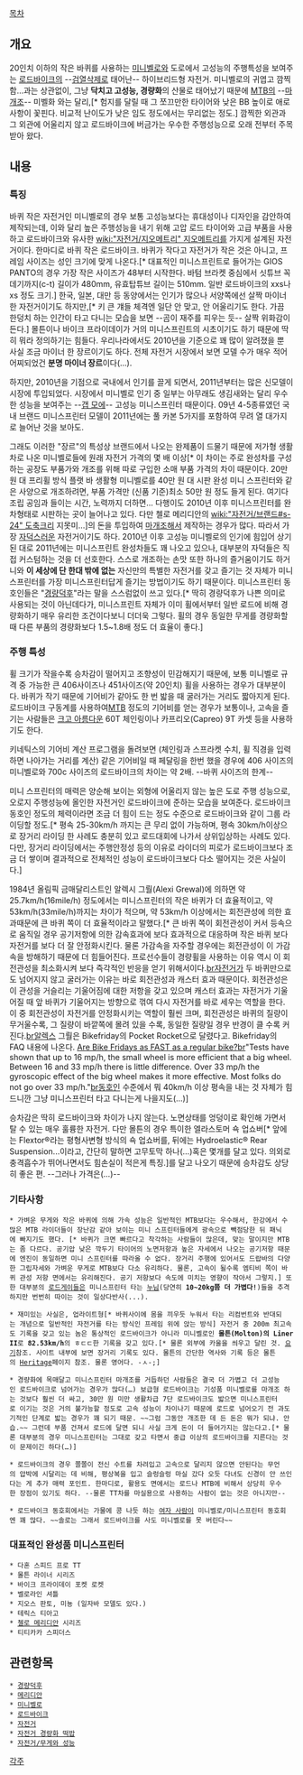 [[목차]]
== 개요 ==
20인치 이하의 작은 바퀴를 사용하는 [[미니벨로]]와 도로에서 고성능의 주행특성을 보여주는 [[로드바이크]]의 --[[검열삭제]]로 태어난-- 하이브리드형 자전거.
미니벨로의 귀엽고 깜찍함...과는 상관없이, 그냥 '''닥치고 고성능, 경량화'''의 산물로 태어났기 때문에 [[MTB]]의 --[[마개조]]-- 미벨화 와는 달리,[* 험지를 달릴 때 그 쪼끄만한 타이어와 낮은 BB 높이로 애로사항이 꽃핀다. 비교적 난이도가 낮은 임도 정도에서는 무리없는 정도.] 깜찍한 외관과 그 외관에 어울리지 않고 로드바이크에 버금가는 우수한 주행성능으로 오래 전부터 주목받아 왔다.
== 내용 ==
=== 특징 ===
바퀴 작은 자전거인 미니벨로의 경우 보통 고성능보다는 휴대성이나 디자인을 감안하여 제작되는데, 이와 달리 높은 주행성능을 내기 위해 고압 로드 타이어와 고급 부품을 사용하고 로드바이크와 유사한 [[wiki:"자전거/지오메트리" 지오메트리]]를 가지게 설계된 자전거이다. 한마디로 바퀴 작은 로드바이크.
바퀴가 작다고 자전거가 작은 것은 아니고, 프레임 사이즈는 성인 크기에 맞게 나온다.[* 대표적인 미니스프린트로 들어가는 GIOS PANTO의 경우 가장 작은 사이즈가 48부터 시작한다. 바텀 브라켓 중심에서 싯튜브 꼭데기까지(c-t) 길이가 480mm, 유효탑튜브 길이는 510mm. 일반 로드바이크의 xxs나 xs 정도 크기.] 한국, 일본, 대만 등 동양에서는 인기가 많으나 서양쪽에선 살짝 마이너한 자전거이기도 하지만,[* 키 큰 걔들 체격엔 일단 안 맞고, 안 어울리기도 한다. 가끔 한덩치 하는 인간이 타고 다니는 모습을 보면 --곰이 재주를 피우는 듯-- 살짝 위화감이 든다.] 몰튼이나 바이크 프라이데이가 거의 미니스프린트의 시초이기도 하기 때문에 딱히 뭐라 정의하기는 힘들다. 우리나라에서도 2010년을 기준으로 꽤 많이 알려졌을 뿐 사실 조금 마이너 한 장르이기도 하다. 전체 자전거 시장에서 보면 모델 수가 매우 적어 어찌되었건 '''분명 마이너 장르'''이다(…).

하지만, 2010년을 기점으로 국내에서 인기를 끌게 되면서, 2011년부터는 많은 신모델이 시장에 투입되었다. 시장에서 미니벨로 인기 중 일부는 아무래도 생김새와는 달리 우수한 성능을 보여주는 --[[갭 모에]]--  고성능 미니스프린터 때문이다. 09년 4-5종류였던 국내 브랜드 미니스프린터 모델이 2011년에는 풀 카본 5가지를 포함하여 무려 열 대가지로 늘어난 것을 보아도. 

그래도 이러한 "장르"의 특성상 브랜드에서 나오는 완제품이 드물기 때문에 저가형 생활차로 나온 미니벨로들에 원래 자전거 가격의 몇 배 이상[* 이 차이는 주로 완성차를 구성하는 공장도 부품가와 개조를 위해 따로 구입한 소매 부품 가격의 차이 때문이다. 20만 원 대 프리휠 방식 플랫 바 생활형 미니벨로를 40만 원 대 시판 완성 미니 스프린터와 같은 사양으로 개조하려면, 부품 가격만 (신품 기준)최소 50만 원 정도 들게 된다. 여기다 조립 공임과 들이는 시간, 노력까지 더하면... 다행이도 2010년 이후 미니스프린터를 완차형태로 시판하는 곳이 늘어나고 있다. 다만 첼로 메리디안의 [[wiki:"자전거/브랜드#s-24" 도축]]크리 지못미...]의 돈을 투입하여 [[마개조]]해서 제작하는 경우가 많다. 따라서 가장 [[자덕]]스러운 자전거이기도 하다.
2010년 이후 고성능 미니벨로의 인기에 힘입어 상기된 대로 2011년에는 미니스프린트 완성차들도 꽤 나오고 있으나, 대부분의 자덕들은 직접 커스텀하는 것을 더 선호한다. 스스로 개조하는 손맛 또한 하나의 즐거움이기도 하거니와 '''이 세상에 단 한대 밖에 없는''' 자신만의 특별한 자전거를 갖고 즐기는 것 자체가 미니스프린터를 가장 미니스프린터답게 즐기는 방법이기도 하기 때문이다. 미니스프린터 동호인들은 "[[경량덕후]]"라는 말을 스스럼없이 쓰고 있다.[* 딱히 경량덕후가 나쁜 의미로 사용되는 것이 아닌데다가, 미니스프린트 자체가 이미 휠에서부터 일반 로드에 비해 경량화하기 매우 유리한 조건이다보니 더더욱 그렇다. 휠의 경우 동일한 무게를 경량화할 때 다른 부품의 경량화보다 1.5~1.8배 정도 더 효율이 좋다.]
=== 주행 특성 ===
휠 크기가 작을수록 승차감이 떨어지고 조향성이 민감해지기 때문에, 보통 미니벨로 규격 중 가능한 큰 406사이즈나 451사이즈(약 20인치) 휠을 사용하는 경우가 대부분이다. 바퀴가 작기 때문에 기어비가 같아도 한 번 밟을 때 굴러가는 거리도 짧아지게 된다. 로드바이크 구동계를 사용하여[[MTB]] 정도의 기어비를 얻는 경우가 보통이나, 고속을 즐기는 사람들은 [[크고 아름다운]] 60T 체인링이나 카프리오(Capreo) 9T 카셋 등을 사용하기도 한다.

키네틱스의 기어비 계산 프로그램을 돌려보면 (체인링과 스프라켓 수치, 휠 직경을 입력하면 나아가는 거리를 계산) 같은 기어비일 때 페달링을 한번 했을 경우에 406 사이즈의 미니벨로와 700c 사이즈의 로드바이크의 차이는 약 2배. --바퀴 사이즈의 한계--

미니 스프린터의 매력은 양순해 보이는 외형에 어울리지 않는 높은 도로 주행 성능으로, 오로지 주행성능에 올인한 자전거인 로드바이크에 준하는 모습을 보여준다. 로드바이크 동호인 정도의 체력이라면 조금 더 힘이 드는 정도 수준으로 로드바이크와 같이 그룹 라이딩할 정도.[* 평속 25-30km/h 까지는 큰 무리 없이 가능하며, 평속 30km/h이상으로 장거리 라이딩 한 사례도 충분히 있고 로드대회에 나가서 상위입상하는 사례도 있다. 다만, 장거리 라이딩에서는 주행안정성 등의 이유로 라이더의 피로가 로드바이크보다 조금 더 쌓이며 결과적으로 전체적인 성능이 로드바이크보다 다소 떨어지는 것은 사실이다.]

1984년 올림픽 금매달리스트인 알렉시 그뤌(Alexi Grewal)에 의하면 약 25.7km/h(16mile/h) 정도에서는 미니스프린터의 작은 바퀴가 더 효율적이고, 약 53km/h(33mile/h)까지는 차이가 적으며, 약 53km/h 이상에서는 회전관성에 의한 효과때문에 큰 바퀴 쪽이 더 효율적이라고 말했다.[* 큰 바퀴 쪽이 회전관성이 커서 등속으로 움직일 경우 공기저항에 의한 감속효과에 보다 효과적으로 대응하며 작은 바퀴 보다 자전거를 보다 더 잘 안정화시킨다. 물론 가감속을 자주할 경우에는 회전관성이 이 가감속을 방해하기 때문에 더 힘들어진다. 프로선수들이 경량휠을 사용하는 이유 역시 이 회전관성을 최소화시켜 보다 즉각적인 반응을 얻기 위해서이다.[[br]]자전거가 두 바퀴만으로도 넘어지지 않고 굴러가는 이유는 바로 회전관성과 캐스터 효과 때문이다. 회전관성은 이 관성을 거슬리는 기울어짐에 대한 저항을 갖고 있으며 캐스터 효과는 자전거가 기울어질 때 앞 바퀴가 기울어지는 방향으로 꺾여 다시 자전거를 바로 세우는 역할을 한다. 이 중 회전관성이 자전거를 안정화시키는 역할이 훨씬 크며, 회전관성은 바퀴의 질량이 무거울수록, 그 질량이 바깥쪽에 몰려 있을 수록, 동일한 질량일 경우 반경이 클 수록 커진다.[[br]]알렉스 그뤌은 Bikefriday의 Pocket Rocket으로 달렸다고. Bikefriday의 FAQ 내용에 나온다. [http://community.bikefriday.com/node/1660?question=1662&x=8&y=6 Are Bike Fridays as FAST as a regular bike?][[br]]"Tests have shown that up to 16 mp/h, the small wheel is more efficient that a big wheel. Between 16 and 33 mp/h there is little difference. Over 33 mp/h the gyroscopic effect of the big wheel makes it more effective. Most folks do not go over 33 mp/h."[[br]]동호인 수준에서 뭐 40km/h 이상 평속을 내는 것 자체가 힘드니깐 그냥 미니스프린터 타고 다니는게 나을지도(…)]

승차감은 딱히 로드바이크와 차이가 나지 않는다. 노면상태를 엉덩이로 확인해 가면서 탈 수 있는 매우 훌륭한 자전거. 다만 몰튼의 경우 특이한 엘라스토머 쇽 업쇼버[* 앞에는 Flextor®라는 평형사변형 방식의 쇽 업쇼버를, 뒤에는 Hydroelastic® Rear Suspension...이라고, 간단히 말하면 고무토막 하나(…)혹은 몇개를 달고 있다. 의외로 충격흡수가 뛰어나면서도 힘손실이 적은게 특징.]를 달고 나오기 때문에 승차감도 상당히 좋은 편. --그러나 가격은(…)--
=== 기타사항 ===
 * 가벼운 무게와 작은 바퀴에 의해 가속 성능은 일반적인 MTB보다는 우수해서, 한강에서 수많은 MTB 라이더들이 장난감 같아 보이는 미니 스프린터들에게 광속으로 빽점당한 뒤 패닉에 빠지기도 했다. [* 바퀴가 크면 빠르다고 착각하는 사람들이 많은데, 맞는 말이지만 MTB는 좀 다르다. 공기압 낮은 깍두기 타이어의 노면저항과 높은 자세에서 나오는 공기저항 때문에 엔진이 동일하면 미니 스프린터를 따라올 수 없다. 장거리 주행에 있어서도 드랍바의 다양한 그립자세와 가벼운 무게로 MTB보다 다소 유리하다. 물론, 고속이 될수록 엠티비 쪽이 바퀴 관성 저항 면에서는 유리해진다. 공기 저항보다 속도에 미치는 영향이 작아서 그렇지.] 또한 대부분의 [[로드게이]]들은 미니스프린터 타는 [[누님]](당연히 '''10~20kg쯤 더 가볍다!''')들을 추격하지만 번번히 따이는 것이 일상다반사(...).  

 * 재미있는 사실은, 업라이트형[* 바퀴사이에 몸을 끼우듯 누워서 타는 리컴번트와 반대되는 개념으로 일반적인 자전거를 타는 방식인 프레임 위에 앉는 방식] 자전거 중 200m 최고속도 기록을 갖고 있는 놈은 통상적인 로드바이크가 아니라 미니벨로인 '''몰튼(Molton)의 Liner II'''로 '''82.53km/h'''의 ㅎㄷㄷ한 기록을 갖고 있다.[* 물론 외부에 카울을 씌우고 달린 것. [http://members.localnet.com/~milliken/liner/liners.htm 요기]참조. 사이트 내부에 보면 장거리 기록도 있다. 몰튼의 간단한 역사와 기록 등은 몰튼의 [http://www.moultonbicycles.co.uk/heritage.html Heritage]페이지 참조. 물론 영어다. -ㅅ-;]

 * 경량화에 목매달고 미니스프린터 마개조를 거듭하던 사람들은 결국 더 가볍고 더 고성능인 로드바이크로 넘어가는 경우가 많다(…) 보급형 로드바이크는 기성품 미니벨로를 마개조 하는 것보다 훨씬 더 싸고, 30만 원 미만 생활차급 7단 로드바이크도 밟으면 미니스프린터로 이기는 것은 거의 불가능할 정도로 고속 성능이 차이나기 때문에 로드로 넘어오기 전 과도기적인 단계로 밟는 경우가 꽤 되기 때문. ~~그럼 그동안 개조한 데 든 돈은 뭐가 되냐. 안습.~~ 그런데 부품 건져서 로드에 달면 되니 사실 크게 돈이 더 들어가지는 않는다고.[* 물론 대부분의 경우 미니스프린터는 그대로 갖고 타면서 중급 이상의 로드바이크를 지른다는 것이 문제이긴 하다(…)]

 * 로드바이크의 경우 쫄쫄이 전신 수트를 차려입고 고속으로 달리지 않으면 안된다는 무언의 압박에 시달리는 데 비해, 평상복을 입고 슬렁슬렁 마실 갔다 오듯 다녀도 신경이 안 쓰인다는 게 추가 매력 포인트. 한마디로, 활용도 면에서는 로드나 MTB에 비해서 상당히 우수한 장점이 있기도 하다. --물론 TT차를 마실용으로 사용하는 사람이 없는 것은 아니지만--

 * 로드바이크 동호회에서는 가물에 콩 나듯 하는 [[여자 사람]]이 미니벨로/미니스프린터 동호회엔 꽤 많다. ~~솔로는 그래서 로드바이크를 사도 미니벨로를 못 버린다~~
=== 대표적인 완성품 미니스프린터 ===
 * 다혼 스피드 프로 TT
 * 몰튼 라이너 시리즈
 * 바이크 프라이데이 포켓 로켓
 * 벨로라인 셔틀
 * 지오스 판토, 미뇽 (일자바 모델도 있다.)
 * 테릭스 티아고
 * [[첼로 메리디안]] 시리즈
 * 티티카카 스피더스
== 관련항목 ==
 * [[경량덕후]]
 * [[메리디안]]
 * [[미니벨로]]
 * [[로드바이크]]
 * [[자전거]]
 * [[자전거 경량화 떡밥]]
 * [[자전거/무게와 성능]]
[[각주]]
